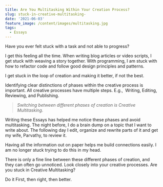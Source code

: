 ```yaml
---
title: Are You Multitasking Within Your Creation Process?
slug: stuck-in-creative-multitasking-
date: '2021-06-03'
feature_image: /content/images/multitasking.jpg
tags:
  - Essays
---
```

<ImageCard src="/content/images/multitasking.jpg" alt="Photo by Tirza van Dijk on Unsplash" />

Have you ever felt stuck with a task and not able to progress?

I get this feeling all the time. When writing blog articles or video scripts, I get stuck with weaving a story together. With programming, I am stuck with how to refactor code and follow good design principles and patterns.

I get stuck in the loop of creation and making it better, if not the best.

Identifying clear distinctions of phases within the creative process is important. All creative processes have multiple steps. E.g.,  Writing, Editing, Reviewing, and Publishing.

> _Switching between different phases of creation is Creative Multitasking._

Writing these Essays has helped me notice these phases and avoid multitasking. The night before, I do a brain dump on a topic that I want to write about. The following day I edit, organize and rewrite parts of it and get my wife, Parvathy, to review it.

Having all the information out on paper helps me build connections easily. I am no longer stuck trying to do this in my head.

There is only a fine line between these different phases of creation, and they can often go unnoticed. Look closely into your creative processes. Are you stuck in Creative Multitasking?

Do it First, then right, then better.
